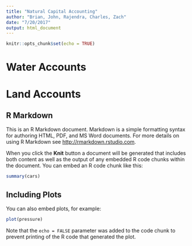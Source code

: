 ```yaml
---
title: "Natural Capital Accounting"
author: "Brian, John, Rajendra, Charles, Zach"
date: "7/20/2017"
output: html_document
---
```


```r
knitr::opts_chunk$set(echo = TRUE)
```

# Water Accounts


# Land Accounts


## R Markdown

This is an R Markdown document. Markdown is a simple formatting syntax for authoring HTML, PDF, and MS Word documents. For more details on using R Markdown see <http://rmarkdown.rstudio.com>.

When you click the **Knit** button a document will be generated that includes both content as well as the output of any embedded R code chunks within the document. You can embed an R code chunk like this:

```r
summary(cars)
```

## Including Plots

You can also embed plots, for example:

```r
plot(pressure)
```

Note that the `echo = FALSE` parameter was added to the code chunk to prevent printing of the R code that generated the plot.
